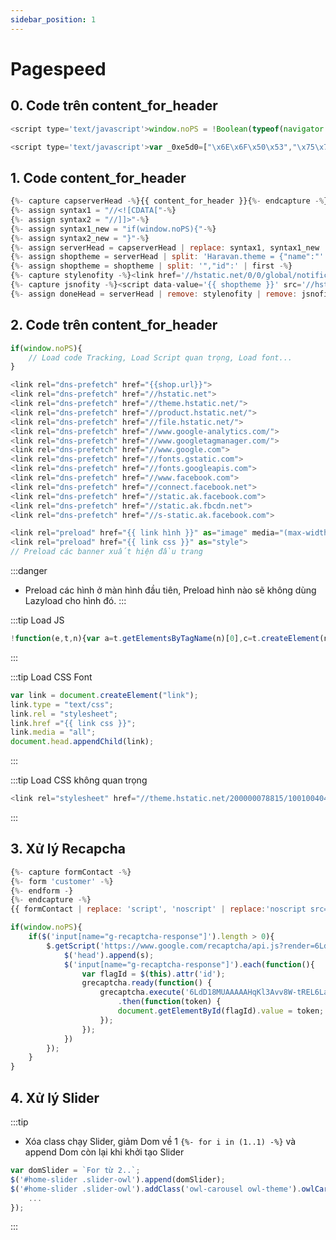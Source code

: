 ```yaml
---
sidebar_position: 1
---
```


# Pagespeed

## 0. Code trên content_for_header ##
```js title="15/03/2023 - Để nhớ một thời ta đã yêu - No Delete"
<script type='text/javascript'>window.noPS = !Boolean(typeof(navigator.userAgentData) !== "undefined" && typeof(navigator.userAgentData.brands) !== "undefined" && navigator.userAgentData.brands.find(b => b.brand === 'Lighthouse'))</script>
```

```js title="Sử dụng code mã hóa"
<script type='text/javascript'>var _0xe5d0=["\x6E\x6F\x50\x53","\x75\x73\x65\x72\x41\x67\x65\x6E\x74\x44\x61\x74\x61","\x75\x6E\x64\x65\x66\x69\x6E\x65\x64","\x62\x72\x61\x6E\x64\x73","\x62\x72\x61\x6E\x64","\x4C\x69\x67\x68\x74\x68\x6F\x75\x73\x65","\x66\x69\x6E\x64"];var _0xed8a=[_0xe5d0[0],_0xe5d0[1],_0xe5d0[2],_0xe5d0[3],_0xe5d0[4],_0xe5d0[5],_0xe5d0[6]];var _0x1f57=[_0xed8a[0],_0xed8a[1],_0xed8a[2],_0xed8a[3],_0xed8a[4],_0xed8a[5],_0xed8a[6]];var _0xd541=[_0x1f57[0],_0x1f57[1],_0x1f57[2],_0x1f57[3],_0x1f57[4],_0x1f57[5],_0x1f57[6]];var _0x6f7e=[_0xd541[0],_0xd541[1],_0xd541[2],_0xd541[3],_0xd541[4],_0xd541[5],_0xd541[6]];window[_0x6f7e[0]]=  !Boolean( typeof (navigator[_0x6f7e[1]])!== _0x6f7e[2]&&  typeof (navigator[_0x6f7e[1]][_0x6f7e[3]])!== _0x6f7e[2]&& navigator[_0x6f7e[1]][_0x6f7e[3]][_0x6f7e[6]]((_0xb19ex5)=>{return _0xb19ex5[_0x6f7e[4]]=== _0x6f7e[5]}))</script>
```


## 1. Code content_for_header ##
```js title="Replce content header"
{%- capture capserverHead -%}{{ content_for_header }}{%- endcapture -%}
{%- assign syntax1 = "//<![CDATA["-%}
{%- assign syntax2 = "//]]>"-%}
{%- assign syntax1_new = "if(window.noPS){"-%}
{%- assign syntax2_new = "}"-%}
{%- assign serverHead = capserverHead | replace: syntax1, syntax1_new | replace: syntax2, syntax2_new -%}
{%- assign shoptheme = serverHead | split: 'Haravan.theme = {"name":"' | last -%}
{%- assign shoptheme = shoptheme | split: '","id":' | first -%}
{%- capture stylenofity -%}<link href='//hstatic.net/0/0/global/notification.css' rel='stylesheet'/>{%- endcapture -%}
{%- capture jsnofity -%}<script data-value='{{ shoptheme }}' src='//hstatic.net/0/0/global/notification.js'></script>{%- endcapture -%}
{%- assign doneHead = serverHead | remove: stylenofity | remove: jsnofity -%} 
```

## 2. Code trên content_for_header

```js
if(window.noPS){
    // Load code Tracking, Load Script quan trọng, Load font...
}
```

```js title="DNS-prefetch server"
<link rel="dns-prefetch" href="{{shop.url}}">
<link rel="dns-prefetch" href="//hstatic.net">
<link rel="dns-prefetch" href="//theme.hstatic.net/">
<link rel="dns-prefetch" href="//product.hstatic.net/">
<link rel="dns-prefetch" href="//file.hstatic.net/">
<link rel="dns-prefetch" href="//www.google-analytics.com/">
<link rel="dns-prefetch" href="//www.googletagmanager.com/">
<link rel="dns-prefetch" href="//www.google.com">
<link rel="dns-prefetch" href="//fonts.gstatic.com">
<link rel="dns-prefetch" href="//fonts.googleapis.com">
<link rel="dns-prefetch" href="//www.facebook.com">
<link rel="dns-prefetch" href="//connect.facebook.net">
<link rel="dns-prefetch" href="//static.ak.facebook.com">
<link rel="dns-prefetch" href="//static.ak.fbcdn.net">
<link rel="dns-prefetch" href="//s-static.ak.facebook.com">
```

```js title="Preload for CLS"
<link rel="preload" href="{{ link hình }}" as="image" media="(max-width: 361px)"> 
<link rel="preload" href="{{ link css }}" as="style">
// Preload các banner xuất hiện đầu trang
```

:::danger
- Preload các hình ở màn hình đầu tiên, Preload hình nào sẽ không dùng Lazyload cho hình đó.
:::

:::tip Load JS

```js
!function(e,t,n){var a=t.getElementsByTagName(n)[0],c=t.createElement(n);c.async=true,c.src="https://www.google.com/recaptcha/api.js?render=6LdD18MUAAAAAHqKl3Avv8W-tREL6LangePxQLM-",a.parentNode.insertBefore(c,a)}(window,document,"script");
```

:::

:::tip Load CSS Font

```js
var link = document.createElement("link");
link.type = "text/css";
link.rel = "stylesheet";
link.href ="{{ link css }}";
link.media = "all";
document.head.appendChild(link);
```

:::

:::tip Load CSS không quan trọng

```js
<link rel="stylesheet" href="//theme.hstatic.net/200000078815/1001004040/14/animate.css?v=233" media="print" onload="this.media='all'">
```

:::

## 3. Xử lý Recapcha ##
```js title="Xử lý Liquid"
{%- capture formContact -%}
{%- form 'customer' -%}		
{%- endform -}
{%- endcapture -%}
{{ formContact | replace: 'script', 'noscript' | replace:'noscript src=', 'noscript data-src='}}
```

```js title="Xử lý JS"
if(window.noPS){
    if($('input[name="g-recaptcha-response"]').length > 0){
        $.getScript('https://www.google.com/recaptcha/api.js?render=6LdD18MUAAAAAHqKl3Avv8W-tREL6LangePxQLM-').done(function(s,r){			
            $('head').append(s);
            $('input[name="g-recaptcha-response"]').each(function(){
                var flagId = $(this).attr('id');
                grecaptcha.ready(function() {
                    grecaptcha.execute('6LdD18MUAAAAAHqKl3Avv8W-tREL6LangePxQLM-', {action: 'submit'})
                        .then(function(token) {
                        document.getElementById(flagId).value = token;
                    });
                });
            })
        });
    }
}
```

## 4. Xử lý Slider ##
:::tip
- Xóa class chạy Slider, giảm Dom về 1 `{%- for i in (1..1) -%}` và append Dom còn lại khi khởi tạo Slider
```js
var domSlider = `For từ 2..`;
$('#home-slider .slider-owl').append(domSlider);
$('#home-slider .slider-owl').addClass('owl-carousel owl-theme').owlCarousel({
    ...
});
```
:::